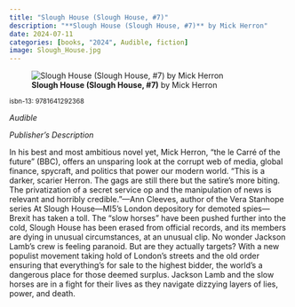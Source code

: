 ```yaml
---
title: "Slough House (Slough House, #7)"
description: "**Slough House (Slough House, #7)** by Mick Herron"
date: 2024-07-11
categories: [books, "2024", Audible, fiction]
image: Slough_House.jpg
---
```

![**Slough House (Slough House, #7)** by Mick Herron](Slough_House.jpg){fig-align="left"}

<sup>isbn-13: 9781641292368</sup>

*Audible*

*Publisher's Description*

In his best and most ambitious novel yet, Mick Herron, “the le Carré of the
future” (BBC), offers an unsparing look at the corrupt web of media, global
finance, spycraft, and politics that power our modern world. “This is a
darker, scarier Herron. The gags are still there but the satire's more
biting. The privatization of a secret service op and the manipulation of
news is relevant and horribly credible.”—Ann Cleeves, author of the Vera
Stanhope series At Slough House—MI5’s London depository for demoted
spies—Brexit has taken a toll. The “slow horses” have been pushed further
into the cold, Slough House has been erased from official records, and its
members are dying in unusual circumstances, at an unusual clip. No wonder
Jackson Lamb's crew is feeling paranoid. But are they actually targets?
With a new populist movement taking hold of London's streets and the old
order ensuring that everything's for sale to the highest bidder, the
world's a dangerous place for those deemed surplus. Jackson Lamb and the
slow horses are in a fight for their lives as they navigate dizzying layers
of lies, power, and death.